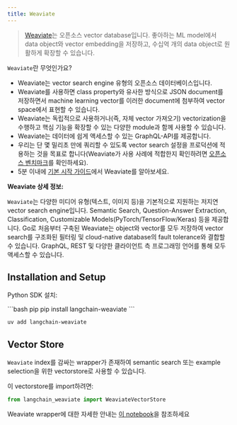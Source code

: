```yaml
---
title: Weaviate
---
```


>[Weaviate](https://weaviate.io/)는 오픈소스 vector database입니다. 좋아하는 ML model에서 data object와 vector embedding을 저장하고,
>수십억 개의 data object로 원활하게 확장할 수 있습니다.


`Weaviate`란 무엇인가요?
- Weaviate는 vector search engine 유형의 오픈소스 데이터베이스입니다.
- Weaviate를 사용하면 class property와 유사한 방식으로 JSON document를 저장하면서 machine learning vector를 이러한 document에 첨부하여 vector space에서 표현할 수 있습니다.
- Weaviate는 독립적으로 사용하거나(즉, 자체 vector 가져오기) vectorization을 수행하고 핵심 기능을 확장할 수 있는 다양한 module과 함께 사용할 수 있습니다.
- Weaviate는 데이터에 쉽게 액세스할 수 있는 GraphQL-API를 제공합니다.
- 우리는 단 몇 밀리초 만에 쿼리할 수 있도록 vector search 설정을 프로덕션에 적용하는 것을 목표로 합니다(Weaviate가 사용 사례에 적합한지 확인하려면 [오픈소스 벤치마크](https://weaviate.io/developers/weaviate/current/benchmarks/)를 확인하세요).
- 5분 이내에 [기본 시작 가이드](https://weaviate.io/developers/weaviate/current/core-knowledge/basics.html)에서 Weaviate를 알아보세요.

**Weaviate 상세 정보:**

`Weaviate`는 다양한 미디어 유형(텍스트, 이미지 등)을 기본적으로 지원하는 저지연 vector search engine입니다. Semantic Search, Question-Answer Extraction, Classification, Customizable Models(PyTorch/TensorFlow/Keras) 등을 제공합니다. Go로 처음부터 구축된 Weaviate는 object와 vector를 모두 저장하여 vector search를 구조화된 필터링 및 cloud-native database의 fault tolerance와 결합할 수 있습니다. GraphQL, REST 및 다양한 클라이언트 측 프로그래밍 언어를 통해 모두 액세스할 수 있습니다.

## Installation and Setup

Python SDK 설치:

<CodeGroup>
```bash pip
pip install langchain-weaviate
```

```bash uv
uv add langchain-weaviate
```
</CodeGroup>


## Vector Store

`Weaviate` index를 감싸는 wrapper가 존재하여 semantic search 또는 example selection을 위한 vectorstore로 사용할 수 있습니다.

이 vectorstore를 import하려면:
```python
from langchain_weaviate import WeaviateVectorStore
```

Weaviate wrapper에 대한 자세한 안내는 [이 notebook](/oss/integrations/vectorstores/weaviate)을 참조하세요